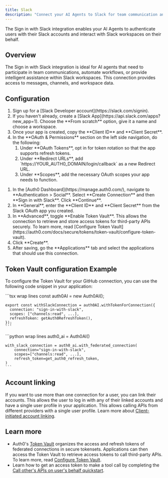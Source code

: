 ```yaml
---
title: Slack
description: "Connect your AI Agents to Slack for team communication and workflow automation."
---
```



The Sign in with Slack integration enables your AI Agents to authenticate users with their Slack accounts and interact with Slack workspaces on their behalf.

## Overview

The Sign in with Slack integration is ideal for AI agents that need to participate in team communications, automate workflows, or provide intelligent assistance within Slack workspaces. This connection provides access to messages, channels, and workspace data.

## Configuration

<Steps>
  <Step title="Set up a Slack app">
    <ol>
      <li>
        Sign up for a [Slack Developer account](https://slack.com/signin).
      </li>
      <li>
        If you haven't already, create a [Slack
        App](https://api.slack.com/apps?new_app=1). Choose the **From scratch**
        option, give it a name and choose a workspace.
      </li>
      <li>
        Once your app is created, copy the **Client ID** and **Client Secret**.
      </li>
      <li>
        In the **OAuth & Permissions** section on the left side navigation, do
        the following:
        <ol>
          <li>
            Under **OAuth Tokens**, opt in for token rotation so that the app
            supports refresh tokens.
          </li>
          <li>
            Under **Redirect URLs**, add
            `https://YOUR_AUTH0_DOMAIN/login/callback` as a new Redirect URL.
          </li>
          <li>
            Under **Scopes**, add the necessary OAuth scopes your app needs to
            function.
          </li>
        </ol>
      </li>
    </ol>
  </Step>
  <Step title="Configure the Slack Social Connection in Auth0">
    <ol>
      <li>
        In the [Auth0 Dashboard](https://manage.auth0.com/), navigate to
        **Authentication > Social**. Select **Create Connection** and then
        **Sign in with Slack**. Click **Continue**.
      </li>
      <li>
        In **General**, enter the **Client ID** and **Client Secret** from the
        Slack OAuth app you created.
      </li>
      <li>
        In **Advanced**, toggle **Enable Token Vault**. This allows the
        connection to retrieve and store access tokens for third-party APIs
        securely. To learn more, read [Configure Token
        Vault](https://auth0.com/docs/secure/tokens/token-vault/configure-token-vault).
      </li>
      <li>Click **Create**.</li>
      <li>
        After saving, go the **Applications** tab and select the applications
        that should use this connection.
      </li>
    </ol>
  </Step>
</Steps>

<FindDomainInfoBlock />

## Token Vault configuration Example

To configure the Token Vault for your GitHub connection, you can use the following code snippet in your application:

<Tabs>
  <Tab title="JavaScript" icon="js">
    ```tsx wrap lines
    const auth0AI = new Auth0AI();

    export const withSlackConnection = auth0AI.withTokenForConnection({
      connection: "sign-in-with-slack",
      scopes: ["channels:read", ...],
      refreshToken: getAuth0RefreshToken(),
    });
    ```

  </Tab>
  <Tab title="Python" icon="python">
    ```python wrap lines
    auth0_ai = Auth0AI()

    with_slack_connection = auth0_ai.with_federated_connection(
        connection="sign-in-with-slack",
        scopes=["channels:read", ...],
        refresh_token=get_auth0_refresh_token,
    )
    ```

  </Tab>
</Tabs>

## Account linking

If you want to use more than one connection for a user, you can link their accounts. This allows the user to log in with any of their linked accounts and have a single user profile in your application. This allows calling APIs from different providers with a single user profile. Learn more about [Client-initiated account linking](/guides/client-initiated-account-linking).

## Learn more

- Auth0's [Token Vault](https://auth0.com/docs/secure/tokens/token-vault) organizes the access and refresh tokens of federated connections in secure tokensets. Applications can then access the Token Vault to retrieve access tokens to call third-party APIs. To learn more, read [Configure Token Vault](https://auth0.com/docs/secure/tokens/token-vault/configure-token-vault).
- Learn how to get an access token to make a tool call by completing the [Call other's APIs on user's behalf quickstart](/get-started/call-others-apis-on-users-behalf).

